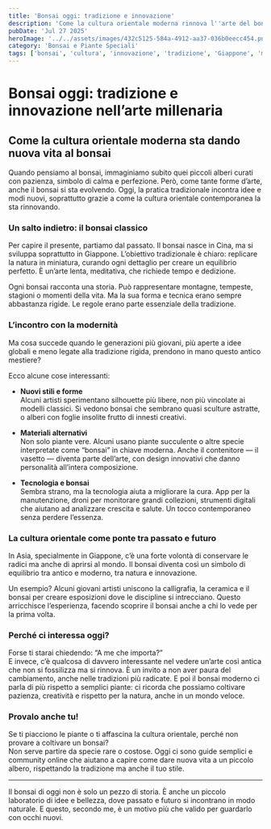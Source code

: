 ```yaml
---
title: 'Bonsai oggi: tradizione e innovazione'
description: 'Come la cultura orientale moderna rinnova l''arte del bonsai.'
pubDate: 'Jul 27 2025'
heroImage: '../../assets/images/432c5125-584a-4912-aa37-036b0eecc454.png'
category: 'Bonsai e Piante Speciali'
tags: ['bonsai', 'cultura', 'innovazione', 'tradizione', 'Giappone', 'moderno']
---
```


# Bonsai oggi: tradizione e innovazione nell’arte millenaria

## Come la cultura orientale moderna sta dando nuova vita al bonsai

Quando pensiamo al bonsai, immaginiamo subito quei piccoli alberi curati con pazienza, simbolo di calma e perfezione. Però, come tante forme d’arte, anche il bonsai si sta evolvendo. Oggi, la pratica tradizionale incontra idee e modi nuovi, soprattutto grazie a come la cultura orientale contemporanea la sta rinnovando.

### Un salto indietro: il bonsai classico

Per capire il presente, partiamo dal passato. Il bonsai nasce in Cina, ma si sviluppa soprattutto in Giappone. L’obiettivo tradizionale è chiaro: replicare la natura in miniatura, curando ogni dettaglio per creare un equilibrio perfetto. È un’arte lenta, meditativa, che richiede tempo e dedizione.

Ogni bonsai racconta una storia. Può rappresentare montagne, tempeste, stagioni o momenti della vita. Ma la sua forma e tecnica erano sempre abbastanza rigide. Le regole erano parte essenziale della tradizione.

### L’incontro con la modernità

Ma cosa succede quando le generazioni più giovani, più aperte a idee globali e meno legate alla tradizione rigida, prendono in mano questo antico mestiere?

Ecco alcune cose interessanti:

- **Nuovi stili e forme**  
  Alcuni artisti sperimentano silhouette più libere, non più vincolate ai modelli classici. Si vedono bonsai che sembrano quasi sculture astratte, o alberi con foglie insolite frutto di innesti creativi.

- **Materiali alternativi**  
  Non solo piante vere. Alcuni usano piante succulente o altre specie interpretate come “bonsai” in chiave moderna. Anche il contenitore — il vasetto — diventa parte dell’arte, con design innovativi che danno personalità all’intera composizione.

- **Tecnologia e bonsai**  
  Sembra strano, ma la tecnologia aiuta a migliorare la cura. App per la manutenzione, droni per monitorare grandi collezioni, strumenti digitali che aiutano ad analizzare crescita e salute. Un tocco contemporaneo senza perdere l’essenza.

### La cultura orientale come ponte tra passato e futuro

In Asia, specialmente in Giappone, c’è una forte volontà di conservare le radici ma anche di aprirsi al mondo. Il bonsai diventa così un simbolo di equilibrio tra antico e moderno, tra natura e innovazione.

Un esempio? Alcuni giovani artisti uniscono la calligrafia, la ceramica e il bonsai per creare esposizioni dove le discipline si intrecciano. Questo arricchisce l’esperienza, facendo scoprire il bonsai anche a chi lo vede per la prima volta.

### Perché ci interessa oggi?

Forse ti starai chiedendo: “A me che importa?”  
E invece, c’è qualcosa di davvero interessante nel vedere un’arte così antica che non si fossilizza ma si rinnova. È un invito a non aver paura del cambiamento, anche nelle tradizioni più radicate. E poi il bonsai moderno ci parla di più rispetto a semplici piante: ci ricorda che possiamo coltivare pazienza, creatività e rispetto per la natura, anche in un mondo veloce.

### Provalo anche tu!

Se ti piacciono le piante o ti affascina la cultura orientale, perché non provare a coltivare un bonsai?  
Non serve partire da specie rare o costose. Oggi ci sono guide semplici e community online che aiutano a capire come dare nuova vita a un piccolo albero, rispettando la tradizione ma anche il tuo stile.

---

Il bonsai di oggi non è solo un pezzo di storia. È anche un piccolo laboratorio di idee e bellezza, dove passato e futuro si incontrano in modo naturale. E questo, secondo me, è un motivo più che valido per guardarlo con occhi nuovi.